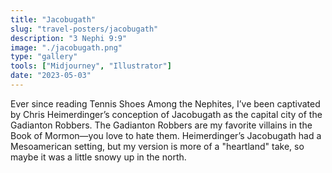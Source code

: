 ```yaml
---
title: "Jacobugath"
slug: "travel-posters/jacobugath"
description: "3 Nephi 9:9"
image: "./jacobugath.png"
type: "gallery"
tools: ["Midjourney", "Illustrator"]
date: "2023-05-03"
---
```


Ever since reading Tennis Shoes Among the Nephites, I’ve been captivated by
Chris Heimerdinger’s conception of Jacobugath as the capital city of the
Gadianton Robbers. The Gadianton Robbers are my favorite villains in the Book of
Mormon—you love to hate them. Heimerdinger’s Jacobugath had a Mesoamerican
setting, but my version is more of a "heartland" take, so maybe it was a little
snowy up in the north.
